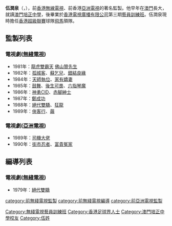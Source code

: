 {{藝人
|姓名 = 伍潤泉
|類型 = 監製
|圖片 = File:Thomas Ng.jpg
|圖片尺寸 = 
|圖片簡介 = 
|本名 = 
|外文名 = 
|外文 = 
|羅馬拼音 = Ng Yun Chuen
|英文名 = Thomas  
|暱稱 = 
|其他藝名 = 
|國籍 = 
|民族 = 
|籍貫 = 
|出生日期 = 6月28日
|出生地點 = 
|逝世日期 = 
|逝世地點 = 
|職業 = 
|語言 = 
|教育程度 = 
|母校 = [[澳門培正中學|澳門培正中學]]
|宗教信仰 = 
|配偶 = 
|兒女 = 
|父母 = 
|親屬 = 
|音樂類型 = 
|演奏樂器 = 
|出道地點 = 
|出道日期 = 
|出道作 = 
|代表作 = 
|著名角色 = 
|活躍年代 = 
|唱片公司 = 
|經紀公司 = 
|網站 = 
|相關團體 = 
|IMDb = 
|現任成員 = 
|過往成員 = 
|獎項 = 
}}

'''伍潤泉'''（{{lang-en|Thomas Ng Yun Chuen}}，{{bd|6月28日}}），前[[香港|香港]][[無線電視|無線電視]]、前香港[[亞洲電視|亞洲電視]]的著名監製。他早年在[[澳門|澳門]]長大，就讀[[澳門培正中學|澳門培正中學]]，後畢業於[[香港電視廣播有限公司|香港電視廣播有限公司]]第三期[[藝員訓練班|藝員訓練班]]。伍潤泉現時擔任[[香港超級聯賽|香港超級聯賽]]球隊[[香港飛馬足球會|飛馬]]領隊。

==監製列表==
===電視劇([[無綫電視|無綫電視]])===
*1981年：[[龍虎雙霸天|龍虎雙霸天]] [[佛山贊先生|佛山贊先生]]
*1982年：[[孤城客|孤城客]]、[[蘇乞兒|蘇乞兒]]、[[錯結良緣|錯結良緣]]
*1984年：[[天師執位|天師執位]]、[[家有嬌妻|家有嬌妻]]
*1985年：[[鼓舞|鼓舞]]、[[後生可畏|後生可畏]]、[[六指琴魔|六指琴魔]]
*1986年：[[神勇CID|神勇CID]]、[[赤腳紳士|赤腳紳士]]
*1987年：[[鄭成功_(無綫電視劇)|鄭成功]]
*1988年：[[絕代雙驕_(1988年電視劇)|絕代雙驕]]、[[狂龍|狂龍]]
*1989年：[[俠客行_(1989年電視劇)|俠客行]]、[[繭_(單元劇)|繭]]

===電視劇([[亞洲電視|亞洲電視]])===
*1989年：[[司機大佬|司機大佬]]
*1990年：[[街市忍者|街市忍者]]、[[富貴冤家|富貴冤家]]

==編導列表==
===電視劇([[無綫電視|無綫電視]])===
*1979年：[[絕代雙驕_(1979年電視劇)|絕代雙驕]]

{{亞洲電視劇集監製}}

[[category:前無綫電視監製|category:前無綫電視監製]]
[[category:前無綫電視編導|category:前無綫電視編導]]
[[category:前亞洲電視監製|category:前亞洲電視監製]]
[[Category:無綫電視藝員訓練班|Category:無綫電視藝員訓練班]]
[[Category:香港足球界人士|Category:香港足球界人士]]
[[Category:澳門培正中學校友|Category:澳門培正中學校友]]
[[Category:伍姓|Category:伍姓]]
